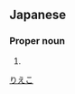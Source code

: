 ==Japanese==
{{ja-kanjitab|理|恵|子}}

===Proper noun===
{{ja-pos|proper|りえこ}}

# {{given name|female|lang=ja}}

[[Category:Japanese female given names|りえこ]]